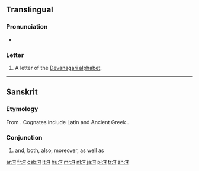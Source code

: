 {{Devanagari character info|hex=91a|name=DEVANAGARI LETTER CA|image=[[File:Deva-च-order.gif|100px]]}}
==Translingual==

===Pronunciation===
* {{IPA|/tʃə/|lang=mul}}

===Letter===
{{mul-Deva|ca}}

# A letter of the [[Devanagari alphabet]].

----

==Sanskrit==

===Etymology===
From {{proto|Indo-European|-kʷe|and|lang=sa}}. Cognates include Latin {{term|-que|lang=la}} and Ancient Greek {{term|sc=polytonic|τε|tr=te|lang=grc}}.

===Conjunction===
{{head|sa|conjunction|sc=Deva|tr=ca}}

# [[and]], both, also, moreover, as well as

[[ar:च]]
[[fr:च]]
[[csb:च]]
[[lt:च]]
[[hu:च]]
[[mr:च]]
[[nl:च]]
[[ja:च]]
[[pl:च]]
[[tr:च]]
[[zh:च]]